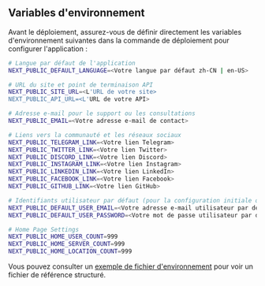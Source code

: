 ## Variables d'environnement

Avant le déploiement, assurez-vous de définir directement les variables d'environnement suivantes dans la commande de déploiement pour configurer l'application :

```bash
# Langue par défaut de l'application
NEXT_PUBLIC_DEFAULT_LANGUAGE=<Votre langue par défaut zh-CN | en-US>

# URL du site et point de terminaison API
NEXT_PUBLIC_SITE_URL=<L'URL de votre site>
NEXT_PUBLIC_API_URL=<L'URL de votre API>

# Adresse e-mail pour le support ou les consultations
NEXT_PUBLIC_EMAIL=<Votre adresse e-mail de contact>

# Liens vers la communauté et les réseaux sociaux
NEXT_PUBLIC_TELEGRAM_LINK=<Votre lien Telegram>
NEXT_PUBLIC_TWITTER_LINK=<Votre lien Twitter>
NEXT_PUBLIC_DISCORD_LINK=<Votre lien Discord>
NEXT_PUBLIC_INSTAGRAM_LINK=<Votre lien Instagram>
NEXT_PUBLIC_LINKEDIN_LINK=<Votre lien LinkedIn>
NEXT_PUBLIC_FACEBOOK_LINK=<Votre lien Facebook>
NEXT_PUBLIC_GITHUB_LINK=<Votre lien GitHub>

# Identifiants utilisateur par défaut (pour la configuration initiale ou des tests)
NEXT_PUBLIC_DEFAULT_USER_EMAIL=<Votre adresse e-mail utilisateur par défaut>
NEXT_PUBLIC_DEFAULT_USER_PASSWORD=<Votre mot de passe utilisateur par défaut>

# Home Page Settings
NEXT_PUBLIC_HOME_USER_COUNT=999
NEXT_PUBLIC_HOME_SERVER_COUNT=999
NEXT_PUBLIC_HOME_LOCATION_COUNT=999
```

Vous pouvez consulter un [exemple de fichier d'environnement](https://github.com/perfect-panel/ppanel-web/blob/main/apps/user/.env.template) pour voir un fichier de référence structuré.


<Giscus />
